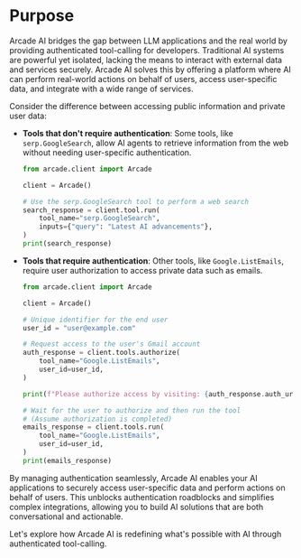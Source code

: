 # Purpose

Arcade AI bridges the gap between LLM applications and the real world by providing authenticated tool-calling for developers. Traditional AI systems are powerful yet isolated, lacking the means to interact with external data and services securely. Arcade AI solves this by offering a platform where AI can perform real-world actions on behalf of users, access user-specific data, and integrate with a wide range of services.

Consider the difference between accessing public information and private user data:

- **Tools that don't require authentication**: Some tools, like `serp.GoogleSearch`, allow AI agents to retrieve information from the web without needing user-specific authentication.

  ```python
  from arcade.client import Arcade

  client = Arcade()

  # Use the serp.GoogleSearch tool to perform a web search
  search_response = client.tool.run(
      tool_name="serp.GoogleSearch",
      inputs={"query": "Latest AI advancements"},
  )
  print(search_response)
  ```

- **Tools that require authentication**: Other tools, like `Google.ListEmails`, require user authorization to access private data such as emails.

  ```python
  from arcade.client import Arcade

  client = Arcade()

  # Unique identifier for the end user
  user_id = "user@example.com"

  # Request access to the user's Gmail account
  auth_response = client.tools.authorize(
      tool_name="Google.ListEmails",
      user_id=user_id,
  )

  print(f"Please authorize access by visiting: {auth_response.auth_url}")

  # Wait for the user to authorize and then run the tool
  # (Assume authorization is completed)
  emails_response = client.tools.run(
      tool_name="Google.ListEmails",
      user_id=user_id,
  )
  print(emails_response)
  ```

By managing authentication seamlessly, Arcade AI enables your AI applications to securely access user-specific data and perform actions on behalf of users. This unblocks authentication roadblocks and simplifies complex integrations, allowing you to build AI solutions that are both conversational and actionable.

Let's explore how Arcade AI is redefining what's possible with AI through authenticated tool-calling.